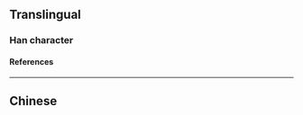 {{character info/new}}
==Translingual==

===Han character===
{{Han char|rn=72|rad=日|as=12|sn=16|four=|canj=AHUJ|ids=⿰日臯}}

====References====
{{Han ref|kx=0500.251|hdz=21536.111|uh=66CD}}

----

==Chinese==
{{zh-see|皞}}
